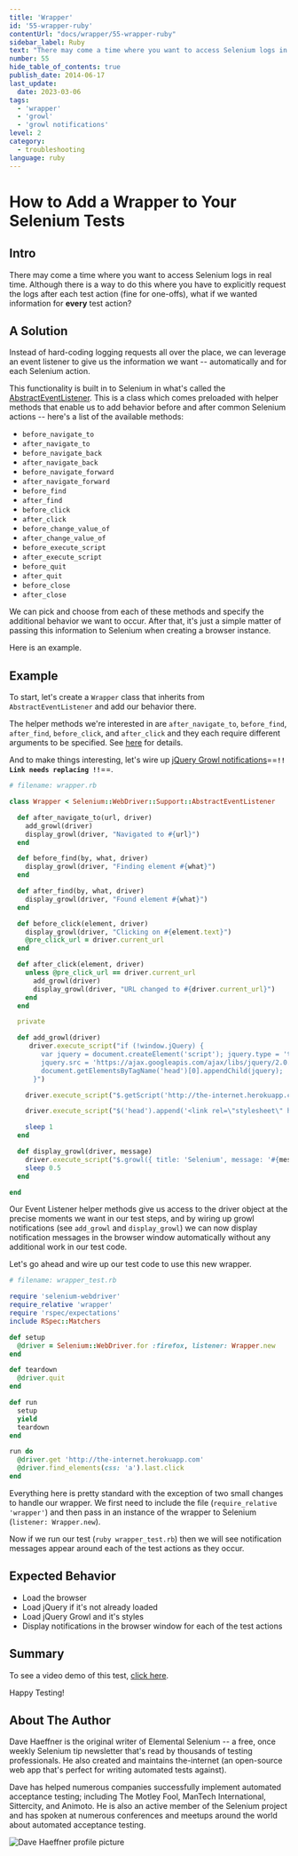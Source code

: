 ```yaml
---
title: 'Wrapper'
id: '55-wrapper-ruby'
contentUrl: "docs/wrapper/55-wrapper-ruby"
sidebar_label: Ruby
text: "There may come a time where you want to access Selenium logs in real time. Although there is a way to do this where you have to explicitly request the logs after each test action, what if we wanted information for every test action?"
number: 55
hide_table_of_contents: true
publish_date: 2014-06-17
last_update:
  date: 2023-03-06
tags:
  - 'wrapper'
  - 'growl'
  - 'growl notifications'
level: 2
category:
  - troubleshooting
language: ruby
---
```


# How to Add a Wrapper to Your Selenium Tests

## Intro

There may come a time where you want to access Selenium logs in real time. Although there is a way to do this where you have to explicitly request the logs after each test action (fine for one-offs), what if we wanted information for **every** test action?

## A Solution

Instead of hard-coding logging requests all over the place, we can leverage an event listener to give us the information we want -- automatically and for each Selenium action.

This functionality is built in to Selenium in what's called the [AbstractEventListener](https://code.google.com/p/selenium/source/browse/rb/lib/selenium/webdriver/support/abstract_event_listener.rb). This is a class which comes preloaded with helper methods that enable us to add behavior before and after common Selenium actions -- here's a list of the available methods:

- `before_navigate_to`
- `after_navigate_to`
- `before_navigate_back`
- `after_navigate_back`
- `before_navigate_forward`
- `after_navigate_forward`
- `before_find`
- `after_find`
- `before_click`
- `after_click`
- `before_change_value_of`
- `after_change_value_of`
- `before_execute_script`
- `after_execute_script`
- `before_quit`
- `after_quit`
- `before_close`
- `after_close`

We can pick and choose from each of these methods and specify the additional behavior we want to occur. After that, it's just a simple matter of passing this information to Selenium when creating a browser instance.

Here is an example.

## Example

To start, let's create a `Wrapper` class that inherits from `AbstractEventListener` and add our behavior there.

The helper methods we're interested in are `after_navigate_to`, `before_find`, `after_find`, `before_click`, and `after_click` and they each require different arguments to be specified. See [here](https://code.google.com/p/selenium/source/browse/rb/lib/selenium/webdriver/support/abstract_event_listener.rb#30) for details.

And to make things interesting, let's wire up [jQuery Growl notifications](http://elementalselenium.com/tips/53-growl)==**`!! Link needs replacing !!`**==.

```ruby
# filename: wrapper.rb

class Wrapper < Selenium::WebDriver::Support::AbstractEventListener

  def after_navigate_to(url, driver)
    add_growl(driver)
    display_growl(driver, "Navigated to #{url}")
  end

  def before_find(by, what, driver)
    display_growl(driver, "Finding element #{what}")
  end

  def after_find(by, what, driver)
    display_growl(driver, "Found element #{what}")
  end

  def before_click(element, driver)
    display_growl(driver, "Clicking on #{element.text}")
    @pre_click_url = driver.current_url
  end

  def after_click(element, driver)
    unless @pre_click_url == driver.current_url
      add_growl(driver)
      display_growl(driver, "URL changed to #{driver.current_url}")
    end
  end

  private

  def add_growl(driver)
     driver.execute_script("if (!window.jQuery) {
        var jquery = document.createElement('script'); jquery.type = 'text/javascript';
        jquery.src = 'https://ajax.googleapis.com/ajax/libs/jquery/2.0.2/jquery.min.js';
        document.getElementsByTagName('head')[0].appendChild(jquery);
      }")

    driver.execute_script("$.getScript('http://the-internet.herokuapp.com/js/vendor/jquery.growl.js')")

    driver.execute_script("$('head').append('<link rel=\"stylesheet\" href=\"http://the-internet.herokuapp.com/css/jquery.growl.css\" type=\"text/css\" />');")

    sleep 1
  end

  def display_growl(driver, message)
    driver.execute_script("$.growl({ title: 'Selenium', message: '#{message}' });")
    sleep 0.5
  end

end
```

Our Event Listener helper methods give us access to the driver object at the precise moments we want in our test steps, and by wiring up growl notifications (see `add_growl` and `display_growl`) we can now display notification messages in the browser window automatically without any additional work in our test code.

Let's go ahead and wire up our test code to use this new wrapper.

```ruby
# filename: wrapper_test.rb

require 'selenium-webdriver'
require_relative 'wrapper'
require 'rspec/expectations'
include RSpec::Matchers

def setup
  @driver = Selenium::WebDriver.for :firefox, listener: Wrapper.new
end

def teardown
  @driver.quit
end

def run
  setup
  yield
  teardown
end

run do
  @driver.get 'http://the-internet.herokuapp.com'
  @driver.find_elements(css: 'a').last.click
end
```

Everything here is pretty standard with the exception of two small changes to handle our wrapper. We first need to include the file (`require_relative 'wrapper'`) and then pass in an instance of the wrapper to Selenium (`listener: Wrapper.new`).

Now if we run our test (`ruby wrapper_test.rb`) then we will see notification messages appear around each of the test actions as they occur.

## Expected Behavior

- Load the browser
- Load jQuery if it's not already loaded
- Load jQuery Growl and it's styles
- Display notifications in the browser window for each of the test actions

## Summary

To see a video demo of this test, [click here](https://vimeo.com/98736887).

Happy Testing!

## About The Author

Dave Haeffner is the original writer of Elemental Selenium -- a free, once weekly Selenium tip newsletter that's read by thousands of testing professionals. He also created and maintains the-internet (an open-source web app that's perfect for writing automated tests against).

Dave has helped numerous companies successfully implement automated acceptance testing; including The Motley Fool, ManTech International, Sittercity, and Animoto. He is also an active member of the Selenium project and has spoken at numerous conferences and meetups around the world about automated acceptance testing.

![Dave Haeffner profile picture](/img/authors/dave-haeffner.jpeg#author-img 'a title')

